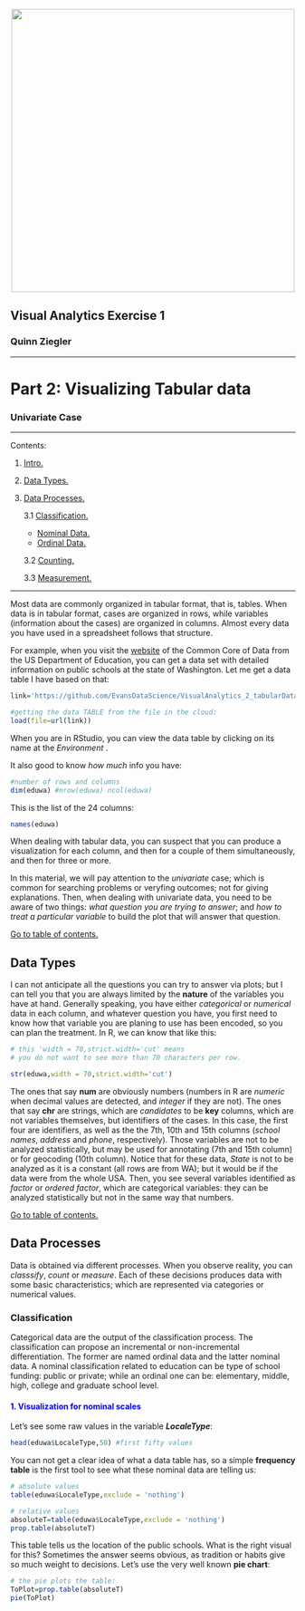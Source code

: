 <br> 
<center><img src="http://i.imgur.com/sSaOozN.png" width="500"></center>

## Visual Analytics Exercise 1

### Quinn Ziegler

_____
<a id='part1'></a>

# Part 2: Visualizing Tabular data
### Univariate Case

_____

Contents:

1. [Intro.](#part1)

2. [Data Types.](#part2) 

3. [Data Processes.](#part3)

    3.1 [Classification.](#part31)
    * [Nominal Data.](#part311)
    * [Ordinal Data.](#part312)
    
    3.2 [Counting.](#part32)
    
    3.3 [Measurement.](#part33) 
    

_____

Most data are commonly organized in tabular format, that is, tables. When data is in tabular format, cases are organized in rows, while variables (information about the cases) are organized in columns. Almost every data you have used in a spreadsheet follows that structure. 

For example, when you visit the [website](https://nces.ed.gov/ccd/) of the Common Core of Data from the US Department of Education, you can get a data set with detailed information on public schools at the state of Washington. Let me get a data table I have based on that:



```r
link='https://github.com/EvansDataScience/VisualAnalytics_2_tabularData/raw/master/data/eduwa.rda'

#getting the data TABLE from the file in the cloud:
load(file=url(link))
```

When you are in RStudio, you can view the data table by clicking on its name at the _Environment_ .

It also good to know _how much_ info you have:
```r
#number of rows and columns
dim(eduwa) #nrow(eduwa) ncol(eduwa)

```

This is the list of the 24 columns:

```r
names(eduwa)
```


When dealing with tabular data, you can suspect that you can produce a visualization for each column, and then for a couple of them simultaneously, and then for three or more. 

In this material, we will pay attention to the _univariate_ case; which is common for searching problems or veryfing outcomes; not for giving explanations. Then, when dealing with univariate data, you need to be aware of two things: _what question you are trying to answer_; and _how to treat a particular variable_ to build the plot that will answer that question.

[Go to table of contents.](#part1)

<a id='part2'></a>

## Data Types

I can not anticipate all the questions you can try to answer via plots; but I can tell you that you are always limited by the **nature** of the variables you have at hand. Generally speaking, you have either _categorical_ or _numerical_ data in each column, and whatever question you have, you first need to know how that variable you are planing to use has been encoded, so you can plan the treatment. In R, we can know that like this:

```r
# this 'width = 70,strict.width='cut' means
# you do not want to see more than 70 characters per row.

str(eduwa,width = 70,strict.width='cut')
```

The ones that say **num** are obviously numbers (numbers in R are *numeric* when decimal values are detected, and *integer* if they are not). The ones that say **chr** are strings, which are _candidates_ to be  **key** columns, which are not variables themselves, but identifiers of the cases. In this case, the first four are identifiers, as well as the the 7th, 10th and 15th columns (*school names*, _address_ and _phone_, respectively). Those variables are not to be analyzed statistically, but may be used for annotating (7th and 15th column) or for geocoding (10th column). Notice that for these data, _State_ is not to be analyzed as it is a constant (all rows are from WA); but it would be if the data were from the whole USA. Then, you see several variables identified as _factor_ or _ordered factor_, which are categorical variables: they can be analyzed statistically but not in the same way that numbers.

[Go to table of contents.](#part1)

<a id='part3'></a>

## Data Processes

Data is obtained via different processes. When you observe reality, you can _classsify_, _count_ or _measure_. Each of these decisions produces data with some basic characteristics; which are represented via categories or numerical values.  


<a id='part31'></a>

### Classification

Categorical data are the output of the classification process. The classification can propose an incremental or non-incremental differentiation. The former are named ordinal data and the latter nominal data. A nominal classification related to education can be type of school funding: public or private; while an ordinal one can be: elementary, middle, high, college and graduate school level.

<a id='part311'></a>

#### <span style="color:blue"> 1. Visualization for nominal scales</span>


Let's see some raw values in the variable _**LocaleType**_:

```r
head(eduwa$LocaleType,50) #first fifty values
```

You can not get a clear idea of what a data table has, so a simple **frequency table** is the first tool to see what these nominal data are telling us:

```r
# absolute values
table(eduwa$LocaleType,exclude = 'nothing')
```

```r
# relative values
absoluteT=table(eduwa$LocaleType,exclude = 'nothing')
prop.table(absoluteT)
```

This table tells us the location of the public schools. What is the right visual for this? Sometimes the answer seems obvious, as tradition or habits give so much weight to decisions. Let's use the very well known **pie chart**:

```r
# the pie plots the table:
ToPlot=prop.table(absoluteT)
pie(ToPlot)
```
